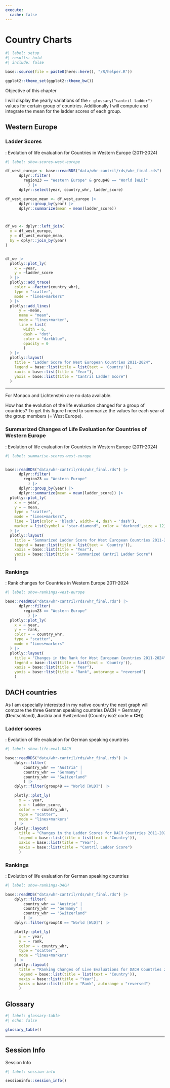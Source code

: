 ```yaml
---
execute:
  cache: false
---
```


# Country Charts {#sec-04-country-charts}


```r
#| label: setup
#| results: hold
#| include: false

base::source(file = paste0(here::here(), "/R/helper.R"))

ggplot2::theme_set(ggplot2::theme_bw())
```

::::: {#obj-chapter-template}
:::: {.my-objectives}
::: {.my-objectives-header}
Objective of this chapter
:::

::: {.my-objectives-container}

I will display the yearly variations of the `r glossary("cantril ladder")` values for certain group of countries. Additionally I will compute and integrate the mean for the ladder scores of each group.

:::
::::
:::::

## Western Europe

### Ladder Scores

:::::{.my-r-code}
:::{.my-r-code-header}
:::::: {#cnj-show-eval-european-countries}
: Evolution of life evaluation for Countries in Western Europe (2011-2024)
::::::
:::
::::{.my-r-code-container}
```r
#| label: show-scores-west-europe

df_west_europe <- base::readRDS("data/whr-cantril/rds/whr_final.rds") |>
      dplyr::filter(
        region23 == "Western Europe" & group48 == "World [WLD]"
          ) |> 
      dplyr::select(year, country_whr, ladder_score)

df_west_europe_mean <- df_west_europe |> 
      dplyr::group_by(year) |> 
      dplyr::summarize(mean = mean(ladder_score))



df_we <- dplyr::left_join(
  x = df_west_europe,
  y = df_west_europe_mean,
  by = dplyr::join_by(year)
)


df_we |> 
  plotly::plot_ly(
    x = ~year,
    y = ~ladder_score
  ) |> 
  plotly::add_trace(
    color = ~factor(country_whr),
    type = "scatter",
    mode = "lines+markers"
  ) |> 
  plotly::add_lines(
      y = ~mean,
      name = "mean",
      mode = "lines+marker",
      line = list(
        width = 6, 
        dash = "dot",
        color = "darkblue",
        opacity = 0
        )
  ) |> 
  plotly::layout(
    title = "Ladder Score for West European Countries 2011-2024",
    legend = base::list(title = list(text = 'Country')),
    xaxis = base::list(title = "Year"), 
    yaxis = base::list(title = "Cantril Ladder Score")
  ) 


```
***

For Monaco and Lichtenstein are no data available.
::::
:::::

How has the evolution of the life evaluation changed for a group of countries? To get this figure I need to summarize the values for each year of the group members (= West Europe).

### Summarized Changes of Life Evoluation for Countries of Western Europe 

:::::{.my-r-code}
:::{.my-r-code-header}
:::::: {#cnj-show-eval-european-countries}
: Evolution of life evaluation for Countries in Western Europe (2011-2024)
::::::
:::
::::{.my-r-code-container}
```r
#| label: summarise-scores-west-europe


base::readRDS("data/whr-cantril/rds/whr_final.rds") |>
      dplyr::filter(
        region23 == "Western Europe"
          ) |> 
      dplyr::group_by(year) |> 
      dplyr::summarize(mean = mean(ladder_score)) |> 
  plotly::plot_ly(
    x = ~ year,
    y = ~ mean,
    type = "scatter",
    mode = "lines+markers",
    line = list(color = 'black', width= 4, dash = 'dash'),
    marker = list(symbol = "star-diamond", color = 'darkred',size = 12)
  ) |> 
  plotly::layout(
    title = "Summarized Ladder Score for West European Countries 2011-2024",
    legend = base::list(title = list(text = 'Country')),
    xaxis = base::list(title = "Year"), 
    yaxis = base::list(title = "Summarized Cantril Ladder Score")
    )

```

::::
:::::

### Rankings

:::::{.my-r-code}
:::{.my-r-code-header}
:::::: {#cnj-04-west-europe-ranks}
: Rank changes for Countries in Western Europe 2011-2024
::::::
:::
::::{.my-r-code-container}
```r
#| label: show-rankings-west-europe

base::readRDS("data/whr-cantril/rds/whr_final.rds") |>
      dplyr::filter(
        region23 == "Western Europe"
          ) |> 
  plotly::plot_ly(
    x = ~ year,
    y = ~ rank,
    color = ~ country_whr,
    type = "scatter",
    mode = "lines+markers"
  ) |> 
  plotly::layout(
    title = "Changes in the Rank for West European Countries 2011-2024",
    legend = base::list(title = list(text = 'Country')),
    xaxis = base::list(title = "Year"), 
    yaxis = base::list(title = "Rank", autorange = "reversed")
    )
```

::::
:::::

## DACH countries

As I am especially interested in my native country the next graph will compare the three German speaking countries DACH = Germany (**D**eutschland), **A**ustria and Switzerland (Country iso2 code = **CH**))

### Ladder scores

:::::{.my-r-code}
:::{.my-r-code-header}
:::::: {#cnj-show-eval-DACH}
: Evolution of life evaluation for German speaking countries
::::::
:::
::::{.my-r-code-container}
```r
#| label: show-life-eval-DACH

base::readRDS("data/whr-cantril/rds/whr_final.rds") |> 
    dplyr::filter(
        country_whr == "Austria" |
        country_whr == "Germany" |
        country_whr == "Switzerland"
        ) |> 
    dplyr::filter(group48 == "World [WLD]") |> 

    plotly::plot_ly(
      x = ~ year,
      y = ~ ladder_score,
      color = ~ country_whr,
      type = "scatter",
      mode = "lines+markers"
    ) |> 
    plotly::layout(
      title = "Changes in the Ladder Scores for DACH Countries 2011-2024",
      legend = base::list(title = list(text = 'Country')),
      xaxis = base::list(title = "Year"), 
      yaxis = base::list(title = "Cantril Ladder Score")
      )

```

::::
:::::

### Rankings

:::::{.my-r-code}
:::{.my-r-code-header}
:::::: {#cnj-show-eval-DACH}
: Evolution of life evaluation for German speaking countries
::::::
:::
::::{.my-r-code-container}
```r
#| label: show-rankings-DACH

base::readRDS("data/whr-cantril/rds/whr_final.rds") |> 
    dplyr::filter(
        country_whr == "Austria" |
        country_whr == "Germany" |
        country_whr == "Switzerland"
        ) |> 
    dplyr::filter(group48 == "World [WLD]") |> 

    plotly::plot_ly(
      x = ~ year,
      y = ~ rank,
      color = ~ country_whr,
      type = "scatter",
      mode = "lines+markers"
    ) |> 
    plotly::layout(
      title = "Ranking Changes of Live Evaluations for DACH Countries 2011-2024",
      legend = base::list(title = list(text = 'Country')),
      xaxis = base::list(title = "Year"), 
      yaxis = base::list(title = "Rank", autorange = "reversed")
      )

```

::::
:::::

## Glossary

```r
#| label: glossary-table
#| echo: false

glossary_table()
```

------------------------------------------------------------------------

## Session Info

::::: my-r-code
::: my-r-code-header
Session Info
:::

::: my-r-code-container
```r
#| label: session-info

sessioninfo::session_info()
```
:::
:::::


